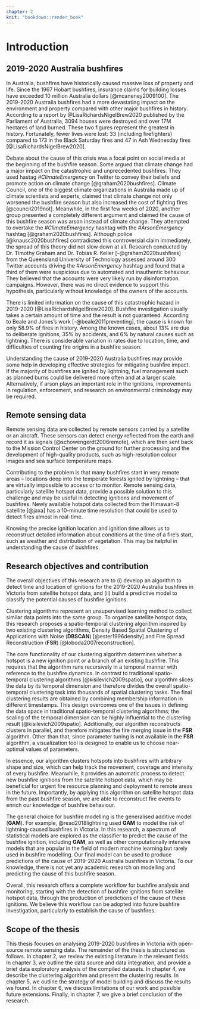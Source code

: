 ```yaml
---
chapter: 2
knit: "bookdown::render_book"
---
```


# Introduction {#ch:introduction}

## 2019-2020 Australia bushfires

In Australia, bushfires have historically caused massive loss of property and life. Since the 1967 Hobart bushfires, insurance claims for building losses have exceeded 10 million Australia dollars [@mcaneney2009100]. The 2019-2020 Australia bushfires had a more devastating impact on the environment and property compared with other major bushfires in history.  According to a report by @LisaRichardsNigelBrew2020 published by the Parliament of Australia, 3094 houses were destroyed and over 17M hectares of land burned. These two figures represent the greatest in history. Fortunately, fewer lives were lost: 33 (including firefighters) compared to 173 in the Black Saturday fires and 47 in Ash Wednesday fires [@LisaRichardsNigelBrew2020].

Debate about the cause of this crisis was a focal point on social media at the beginning of the bushfire season. Some argued that climate change had a major impact on the catastrophic and unprecedented bushfires. They used hastag *#ClimateEmergency* on Twitter to convey their beliefs and promote action on climate change [@graham2020bushfires]. Climate Council, one of the biggest climate organizations in Australia made up of climate scientists and experts, claimed that climate change not only worsened the bushfire season but also increased the cost of fighting fires [@council2019not]. Meanwhile, in the first few weeks of 2020, another group presented a completely different argument and claimed the cause of this bushfire season was arson instead of climate change. They attempted to overtake the *#ClimateEmergency* hashtag with the *#ArsonEmergency* hashtag [@graham2020bushfires]. Although police [@knausc2020bushfires] contradicted this controversial claim immediately, the spread of this theory did not slow down at all. Research conducted by Dr. Timothy Graham and Dr. Tobias R. Keller [-@graham2020bushfires] from the Queensland University of Technology assessed around 300 Twitter accounts driving the *#ArsonEmergency* hashtag and found that a third of them were suspicious due to automated and inauthentic behaviour. They believed that the accounts were very likely run by disinformation campaigns. However, there was no direct evidence to support this hypothesis, particularly without knowledge of the owners of the accounts. 

There is limited information on the cause of this catastrophic hazard in 2019-2020 [@LisaRichardsNigelBrew2020]. Bushfire investigation usually takes a certain amount of time and the result is not guaranteed. According to Beale and Jones's work [-@beale2011preventing], the cause is known for only 58.9% of fires in history. Among the known cases, about 13% are due to deliberate ignitions, 35% by accidents, and 6% by natural causes such as lightning. There is considerable variation in rates due to location, time, and difficulties of counting fire origins in a bushfire season.

Understanding the cause of 2019-2020 Australia bushfires may provide some help in developing effective strategies for mitigating bushfire impact. If the majority of bushfires are ignited by lightning, fuel management such as planned burns could be delivered more often and at a larger scale. Alternatively, if arson plays an important role in the ignitions, improvements in regulation, enforcement, and research on environmental criminology may be required.


## Remote sensing data

Remote sensing data are collected by remote sensors carried by a satellite or an aircraft. These sensors can detect energy reflected from the earth and record it as signals [@schowengerdt2006remote], which are then sent back to the Mission Control Center on the ground for further processing and the development of high-quality products, such as high-resolution colour images and sea surface temperature maps.

Contributing to the problem is that many bushfires start in very remote areas -- locations deep into the temperate forests ignited by lightning -- that are virtually impossible to access or to monitor. Remote sensing data, particularly satellite hotspot data, provide a possible solution to this challenge and may be useful in detecting ignitions and movement of bushfires. Newly available hotspot data collected from the Himawari-8 satellite [@jaxa] has a 10-minute time resolution that could be used to detect fires almost in real-time.

Knowing the precise ignition location and ignition time allows us to reconstruct detailed information about conditions at the time of a fire's start, such as weather and distribution of vegetation. This may be helpful in understanding the cause of bushfires.


## Research objectives and contribution

<!--

This research explore the potential methods of fire ignition during 2019-2020 Australia bushfires season based on the new availability of satellite data. Satellite data provides the opportunity to more objectively study ignition locations, particularly in less accessible regions.

The overall research aim is to provide probabilistic estimates of the cause of fire ignition for the 2019-2020 bushfires. Several smaller research questions that being addressed are:

  1. Using satellite hotspots data can we detect ignition time and location? 
  2. How do the characteristics of 2019-2020 bushfires compare to historical bushfires?
  3. Can data from other sources including vegetation, weather, proximity to road and recreation sites help to inform ignition type?

-->

The overall objectives of this research are to (i) develop an algorithm to detect time and location of ignitions for the 2019-2020 Australia bushfires in Victoria from satellite hotspot data, and (ii) build a predictive model to classify the potential causes of bushfire ignitions. 


Clustering algorithms represent an unsupervised learning method to collect similar data points into the same group. To organize satellite hotspot data, this research proposes a spatio-temporal clustering algorithm inspired by two existing clustering algorithms, Density Based Spatial Clustering of Applications with Noise (**DBSCAN**) [@ester1996density] and Fire Spread Reconstruction (**FSR**) [@loboda2007reconstruction]. 

The core functionality of our clustering algorithm determines whether a hotspot is a new ignition point or a branch of an existing bushfire. This requires that the algorithm runs recursively in a temporal manner with reference to the bushfire dynamics. In contrast to traditional spatio-temporal clustering algorithms [@kisilevich2009spatio], our algorithm slices the data by its temporal dimension and therefore divides the overall spatio-temporal clustering task into thousands of spatial clustering tasks. The final clustering results are obtained by combining membership information in different timestamps. This design overcomes one of the issues in defining the data space in traditional spatio-temporal clustering algorithms; the scaling of the temporal dimension can be highly influential to the clustering result [@kisilevich2009spatio]. Additionally, our algorithm reconstructs clusters in parallel, and therefore mitigates the fire merging issue in the **FSR** algorithm. Other than that, since parameter tuning is not available in the **FSR** algorithm, a visualization tool is designed to enable us to choose near-optimal values of parameters. 

In essence, our algorithm clusters hotspots into bushfires with arbitrary shape and size, which can help track the movement, coverage and intensity of every bushfire. Meanwhile, it provides an automatic process to detect new bushfire ignitions from the satellite hotspot data, which may be beneficial for urgent fire resource planning and deployment to remote areas in the future. Importantly, by applying this algorithm on satellite hotspot data from the past bushfire season, we are able to reconstruct fire events to enrich our knowledge of bushfire behaviour.


The general choice for bushfire modelling is the generalised additive model (**GAM**). For example, @read2018lightning used **GAM** to model the risk of lightning-caused bushfires in Victoria. In this research, a spectrum of statistical models are explored as the classifier to predict the cause of the bushfire ignition, including **GAM**, as well as other computationally intensive models that are popular in the field of modern machine learning but rarely used in bushfire modelling. Our final model can be used to produce predictions of the cause of 2019-2020 Australia bushfires in Victoria. To our knowledge, there is not yet any academic research on modelling and predicting the cause of this bushfire season.


Overall, this research offers a complete workflow for bushfire analysis and monitoring, starting with the detection of bushfire ignitions from satellite hotspot data, through the production of predictions of the cause of these ignitions. We believe this workflow can be adopted into future bushfire investigation, particularly to establish the cause of bushfires.


## Scope of the thesis

This thesis focuses on analysing 2019-2020 bushfires in Victoria with open-source remote sensing data. The remainder of the thesis is structured as follows. In chapter 2, we review the existing literature in the relevant fields. In chapter 3, we outline the data source and data integration, and provide a brief data exploratory analysis of the compiled datasets. In chapter 4, we describe the clustering algorithm and present the clustering results. In chapter 5, we outline the strategy of model building and discuss the results we found. In chapter 6, we discuss limitations of our work and possible future extensions. Finally, in chapter 7, we give a brief conclusion of the research. 





